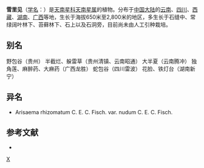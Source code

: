 {{Speciesbox 
| genus = Arisaema
| species = rhizomatum
| authority = C. E. C. Fischer
| subdivision_ranks =[[变种|变种]]
| subdivision =
* 雪里见 ''A. r.'' var. ''rhizomatum''
* [[绥阳雪里见|绥阳雪里见]] ''A. r.'' var. ''nudum''
}}

'''雪里见'''（[[学名|学名]]：{{lang|la|''Arisaema rhizomatum''}}）是[[天南星科|天南星科]][[天南星属|天南星属]]的植物。分布于[[中国大陆|中国大陆]]的[[云南|云南]]、[[四川|四川]]、[[西藏|西藏]]、[[湖南|湖南]]、[[广西|广西]]等地，生长于海拔650米至2,800米的地区，多生长于石缝中、常绿阔叶林下、苔藓林下、石上以及石洞旁，目前尚未由人工引种栽培。

== 别名 ==
野包谷（贵州） 半截烂、躲雷草（贵州清镇、云南昭通） 大半夏（云南腾冲） 独角莲、麻醉药、大麻药（广西龙胜） 蛇包谷（四川雷波） 花脸、铁灯台（湖南新宁）

== 异名 ==
* Arisaema rhizomatum C. E. C. Fisch. var. nudum C. E. C. Fisch.

== 参考文献 ==
<div class="references-small">
* {{cite web| url =http://www.bioinfo.cn/db05/KmzwSpecies.php?action=view&id=699| title =雪里见| work =《中国高等植物数据库全库》| publisher =中国科学院微生物研究所| author =昆明植物研究所| accessdate =2009-02-21| deadurl =yes| archiveurl =https://web.archive.org/web/20160305034649/http://www.bioinfo.cn/db05/KmzwSpecies.php?action=view&id=699| archivedate =2016-03-05}}
</div>
{{Taxonbar|from=Q15225139}}

{{DEFAULTSORT:Arisaema rhizomatum}}
[[Category:天南星属|X]]


{{Araceae-stub}}
